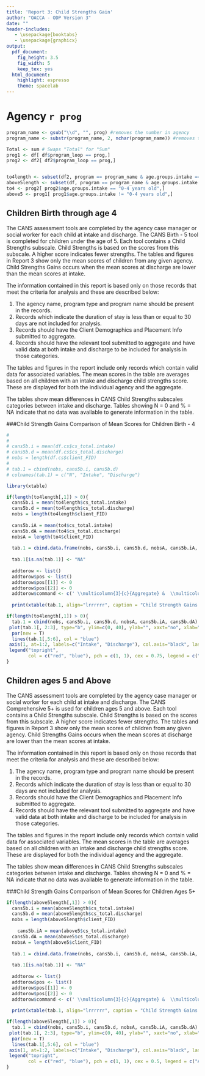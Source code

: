 ```yaml
---
title: 'Report 3: Child Strengths Gain'
author: "OACCA - ODP Version 3"
date: ""
header-includes:
   - \usepackage{booktabs}
   - \usepackage{graphicx}
output:
  pdf_document:
    fig_height: 3.5
    fig_width: 5
    keep_tex: yes
  html_document:
    highlight: espresso
    theme: spacelab
---
```


# Agency `r prog`

```r
program_name <- gsub("\\d", "", prog) #removes the number in agency
program_name <- substr(program_name, 2, nchar(program_name)) #removes the first character (space)

Total <- sum # Swaps "Total" for "Sum"
prog1 <- df[ df$program_loop == prog,]
prog2 <- df2[ df2$program_loop == prog,]


to4length <- subset(df2, program == program_name & age.groups.intake == "0-4 years old", )
above5length <- subset(df, program == program_name & age.groups.intake != "0-4 years old", )
to4 <- prog2[ prog2$age.groups.intake == "0-4 years old",]
above5 <- prog1[ prog1$age.groups.intake != "0-4 years old",]
```

## Children Birth through age 4 
The CANS assessment tools are completed by the agency case manager or social worker for each child at intake and discharge.  The CANS Birth - 5 tool is completed for children under the age of 5.  Each tool contains a Child Strengths subscale.  Child Strengths is based on the scores from this subscale.  A higher score indicates fewer strengths.  The tables and figures in Report 3 show only the mean scores of children from any given agency.  Child Strengths Gains occurs when the mean scores at discharge are lower than the mean scores at intake.

The information contained in this report is based only on those records that meet the criteria for analysis and these are described below:

1. The agency name, program type and program name should be present in the records.
2. Records which indicate the duration of stay is less than or equal to 30 days are not included for analysis.
3. Records should have the Client Demographics and Placement Info submitted to aggregate.
4. Records should have the relevant tool submitted to aggregate and have valid data at both intake and discharge to be included for analysis in those categories.

The tables and figures in the report include only records which contain valid data for associated variables.  The mean scores in the table are averages based on all children with an intake and discharge child strengths score. These are displayed for both the individual agency and the aggregate.

The tables show mean differences in CANS Child Strengths subscales categories between intake and discharge.  Tables showing N = 0 and % = NA indicate that no data was available to generate information in the table.

###Child Strength Gains Comparison of Mean Scores for Children Birth - 4

\begin{itemize}
  \item `r length(to4length[,1])` Aggregate records available
  \item `r length(to4[,1])` Agency records available
\end{itemize}

```r
# 
# 
# cans5b.i = mean(df.cs$cs_total.intake)
# cans5b.d = mean(df.cs$cs_total.discharge)
# nobs = length(df.cs$client_FID)
# 
# tab.1 = cbind(nobs, cans5b.i, cans5b.d)
# colnames(tab.1) = c("N", "Intake", "Discharge")

library(xtable)

if(length(to4length[,1]) > 0){
  cans5b.i = mean(to4length$cs_total.intake)
  cans5b.d = mean(to4length$cs_total.discharge)
  nobs = length(to4length$client_FID)
  
  cans5b.iA = mean(to4$cs_total.intake)
  cans5b.dA = mean(to4$cs_total.discharge)
  nobsA = length(to4$client_FID)
  
  tab.1 = cbind.data.frame(nobs, cans5b.i, cans5b.d, nobsA, cans5b.iA, cans5b.dA)
  
  tab.1[is.na(tab.1)] <- "NA"
  
  addtorow <- list()
  addtorow$pos <- list()
  addtorow$pos[[1]] <- 0
  addtorow$pos[[2]] <- 0
  addtorow$command <- c(' \\multicolumn{3}{c}{Aggregate} &  \\multicolumn{3}{c}{Agency} \\\\\n', 'N & Intake & Discharge & N & Intake & Discharge \\\\\n')
  
  print(xtable(tab.1, align="lrrrrrr", caption = "Child Strength Gains Comparison of Mean Scores for Children Birth - 4", digits = c(0, 0, 2, 2, 0, 2, 2)), type='latex', comment=FALSE, include.rownames=FALSE, include.colnames = F, caption.placement = "top", booktabs = TRUE, add.to.row = addtorow)} else{cat("Note: No useable records are available to generate the table and figure.")}
```

```r
if(length(to4length[,1]) > 0){
  tab.1 = cbind(nobs, cans5b.i, cans5b.d, nobsA, cans5b.iA, cans5b.dA)
 plot(tab.1[, 2:3], type="b", ylim=c(0, 40), ylab="", xaxt="no", xlab="", col="red", main="Figure 1: Child Strength Gains Comparison of Mean Scores for Children Birth - 4", cex.axis = 0.8, cex.main = 0.8, font.main = 1, family="serif")
  par(new = T)
  lines(tab.1[,5:6], col = "blue")
 axis(1, at=1:2, labels=c("Intake", "Discharge"), col.axis="black", las=1, cex.axis = .75)
 legend("topright",
        col = c("red", "blue"), pch = c(1, 1), cex = 0.75, legend = c("Aggregate", "Agency"))
}
```


## Children ages 5 and Above 
The CANS assessment tools are completed by the agency case manager or social worker for each child at intake and discharge. The CANS Comprehensive 5+ is used for children ages 5 and above.  Each tool contains a Child Strengths subscale.  Child Strengths is based on the scores from this subscale.  A higher score indicates fewer strengths.  The tables and figures in Report 3 show only the mean scores of children from any given agency.  Child Strengths Gains occurs when the mean scores at discharge are lower than the mean scores at intake.

The information contained in this report is based only on those records that meet the criteria for analysis and these are described below:

1. The agency name, program type and program name should be present in the records.
2. Records which indicate the duration of stay is less than or equal to 30 days are not included for analysis.
3. Records should have the Client Demographics and Placement Info submitted to aggregate.
4. Records should have the relevant tool submitted to aggregate and have valid data at both intake and discharge to be included for analysis in those categories.

The tables and figures in the report include only records which contain valid data for associated variables.  The mean scores in the table are averages based on all children with an intake and discharge child strengths score. These are displayed for both the individual agency and the aggregate.

The tables show mean differences in CANS Child Strengths subscales categories between intake and discharge.  Tables showing N = 0 and % = NA indicate that no data was available to generate information in the table.


###Child Strength Gains Comparison of Mean Scores for Children Ages 5+

\begin{itemize}
  \item `r length(above5length[,1])` Aggregate records available
  \item `r length(above5[,1])` Agency records available
\end{itemize}


```r

if(length(above5length[,1]) > 0){
  cans5b.i = mean(above5length$cs_total.intake)
  cans5b.d = mean(above5length$cs_total.discharge)
  nobs = length(above5length$client_FID)
  
    cans5b.iA = mean(above5$cs_total.intake)
  cans5b.dA = mean(above5$cs_total.discharge)
  nobsA = length(above5$client_FID)
  
  tab.1 = cbind.data.frame(nobs, cans5b.i, cans5b.d, nobsA, cans5b.iA, cans5b.dA)
  
  tab.1[is.na(tab.1)] <- "NA"
  
  addtorow <- list()
  addtorow$pos <- list()
  addtorow$pos[[1]] <- 0
  addtorow$pos[[2]] <- 0
  addtorow$command <- c(' \\multicolumn{3}{c}{Aggregate} &  \\multicolumn{3}{c}{Agency} \\\\\n', 'N & Intake & Discharge & N & Intake & Discharge \\\\\n')
  
  print(xtable(tab.1, align="lrrrrrr", caption = "Child Strength Gains Comparison of Mean Scores for Children Ages 5+", digits=c(0, 0, 2, 2, 0, 2, 2)), type='latex', comment=FALSE, include.rownames=FALSE, include.colnames = F, caption.placement = "top", booktabs = TRUE, add.to.row = addtorow)} else{cat("Note: No useable records are available to generate the table and figure.")}
```


```r
if(length(above5length[,1]) > 0){
  tab.1 = cbind(nobs, cans5b.i, cans5b.d, nobsA, cans5b.iA, cans5b.dA)
 plot(tab.1[, 2:3], type="b", ylim=c(0, 40), ylab="", xaxt="no", xlab="", col="red", main="Figure 2: Child Strength Gains Comparison of Mean Scores for Children Ages 5+", cex.axis = 0.8, cex.main = 0.8, font.main = 1, family="serif")
  par(new = T)
  lines(tab.1[,5:6], col = "blue")
 axis(1, at=1:2, labels=c("Intake", "Discharge"), col.axis="black", las=1, cex.axis =0.75)
 legend("topright",
        col = c("red", "blue"), pch = c(1, 1), cex = 0.5, legend = c("Aggregate", "Agency"))
}
```

